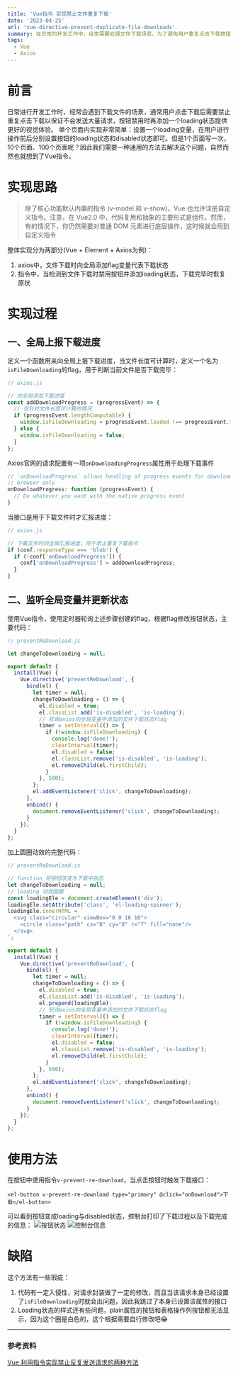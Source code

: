 ```yaml
---
title: 'Vue指令 实现禁止文件重复下载'
date: '2023-04-25'
url: 'vue-directive-prevent-duplicate-file-downloads'
summary: 在日常的开发工作中，经常需要处理文件下载场景。为了避免用户重复点击下载按钮，产生大量请求，本文使用了Vue指令生成一个通用方案处理该场景
tags:
  - Vue
  - Axios
---
```


# 前言

日常进行开发工作时，经常会遇到下载文件的场景，通常用户点击下载后需要禁止重复点击下载以保证不会发送大量请求，按钮禁用时再添加一个loading状态提供更好的视觉体验。
单个页面内实现非常简单：设置一个loading变量，在用户进行操作前后分别设置按钮的loading状态和disabled状态即可。但是1个页面写一次，10个页面、100个页面呢？因此我们需要一种通用的方法去解决这个问题，自然而然也就想到了Vue指令。

# 实现思路

> 除了核心功能默认内置的指令 (v-model 和 v-show)，Vue 也允许注册自定义指令。注意，在 Vue2.0 中，代码复用和抽象的主要形式是组件。然而，有的情况下，你仍然需要对普通 DOM 元素进行底层操作，这时候就会用到自定义指令

整体实现分为两部分(Vue + Element + Axios为例)：
1. axios中，文件下载时向全局添加flag变量代表下载状态
2. 指令中，当检测到文件下载时禁用按钮并添加loading状态，下载完毕时恢复原状

# 实现过程

## 一、全局上报下载进度

定义一个函数用来向全局上报下载进度，当文件长度可计算时，定义一个名为`isFileDownloading`的flag，用于判断当前文件是否下载完毕：
```javascript
// axios.js

// 向全局添加下载进度
const addDownloadProgress = (progressEvent) => {
  // 仅针对文件长度可计算的情况
  if (progressEvent.lengthComputable) {
    window.isFileDownloading = progressEvent.loaded !== progressEvent.total;
  } else {
    window.isFileDownloading = false;
  }
};
```

Axios官网的请求配置有一项`onDownloadingProgress`属性用于处理下载事件
```javascript
// `onDownloadProgress` allows handling of progress events for downloads
// browser only
onDownloadProgress: function (progressEvent) {
  // Do whatever you want with the native progress event
}
```
当接口是用于下载文件时才汇报进度：
```javascript
// axios.js

// 下载文件时向全局汇报进度，用于禁止重复下载指令
if (conf.responseType === 'blob') {
  if (!conf['onDownloadProgress']) {
    conf['onDownloadProgress'] = addDownloadProgress;
  }
}
```

## 二、监听全局变量并更新状态

使用Vue指令，使用定时器轮询上述步骤创建的flag，根据flag修改按钮状态，主要代码：
```javascript
// preventReDownload.js

let changeToDownloading = null;

export default {
  install(Vue) {
    Vue.directive('preventReDownload', {
      bind(el) {
        let timer = null;
        changeToDownloading = () => {
          el.disabled = true;
          el.classList.add('is-disabled', 'is-loading');
          // 轮询axios向全局变量中添加的文件下载状态flag
          timer = setInterval(() => {
            if (!window.isFileDownloading) {
              console.log('done!');
              clearInterval(timer);
              el.disabled = false;
              el.classList.remove('is-disabled', 'is-loading');
              el.removeChild(el.firstChild);
            }
          }, 500);
        };
        el.addEventListener('click', changeToDownloading);
      },
      unbind() {
        document.removeEventListener('click', changeToDownloading);
      }
    });
  }
};
```

加上圆圈动效的完整代码：
```javascript
// preventReDownload.js

// function 将按钮改变为下载中状态
let changeToDownloading = null;
// loading 动效圆圈
const loadingEle = document.createElement('div');
loadingEle.setAttribute('class', 'el-loading-spinner');
loadingEle.innerHTML = `
  <svg class="circular" viewBox="0 0 16 16">
    <circle class="path" cx="8" cy="8" r="7" fill="none"/>
  </svg>
`;

export default {
  install(Vue) {
    Vue.directive('preventReDownload', {
      bind(el) {
        let timer = null;
        changeToDownloading = () => {
          el.disabled = true;
          el.classList.add('is-disabled', 'is-loading');
          el.prepend(loadingEle);
          // 轮询axios向全局变量中添加的文件下载状态flag
          timer = setInterval(() => {
            if (!window.isFileDownloading) {
              console.log('done!');
              clearInterval(timer);
              el.disabled = false;
              el.classList.remove('is-disabled', 'is-loading');
              el.removeChild(el.firstChild);
            }
          }, 500);
        };
        el.addEventListener('click', changeToDownloading);
      },
      unbind() {
        document.removeEventListener('click', changeToDownloading);
      }
    });
  }
};
```

# 使用方法
在按钮中使用指令`v-prevent-re-download`，当点击按钮时触发下载接口：
```
<el-button v-prevent-re-download type="primary" @click="onDownload">下载</el-button>
```

可以看到按钮变成loading与disabled状态，控制台打印了下载过程以及下载完成的信息：
![按钮状态](https://chev.contrails.space:12650/images/2023/04/25/ceef4fe77d1a85d9d658d543c66fa236.png)
![控制台信息](https://chev.contrails.space:12650/images/2023/04/25/e177f48f7147800673b28579d647c543.png)

# 缺陷
这个方法有一些瑕疵：
1. 代码有一定入侵性，对请求封装做了一定的修改，而且当该请求本身已经设置了`isFileDownloading`时就会出问题，因此我跳过了本身已设置该属性的接口
2. Loading状态的样式还有些问题，plain属性的按钮和表格操作列按钮都无法显示，因为这个圈是白色的，这个根据需要自行修改吧😂

---
### 参考资料

[Vue 利用指令实现禁止反复发送请求的两种方法](https://www.jb51.net/article/170008.htm)


